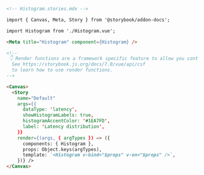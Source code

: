 ```md
<!-- Histogram.stories.mdx -->

import { Canvas, Meta, Story } from '@storybook/addon-docs';

import Histogram from './Histogram.vue';

<Meta title="Histogram" component={Histogram} />

<!--
 👇 Render functions are a framework specific feature to allow you control on how the component renders.
  See https://storybook.js.org/docs/7.0/vue/api/csf
  to learn how to use render functions.
-->

<Canvas>
  <Story
    name="Default"
    args={{
      dataType: 'latency',
      showHistogramLabels: true,
      histogramAccentColor: '#1EA7FD',
      label: 'Latency distribution',
    }}
    render={(args, { argTypes }) => ({
      components: { Histogram },
      props: Object.keys(argTypes),
      template: `<Histogram v-bind="$props" v-on="$props" />`,
    })} />
</Canvas>
```
